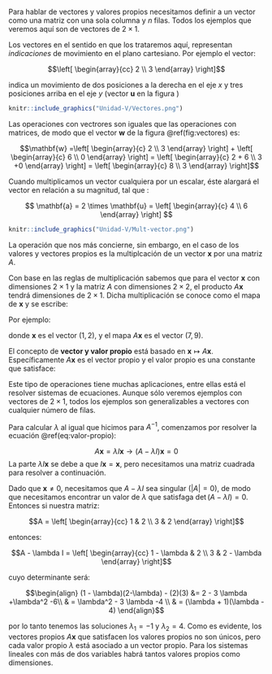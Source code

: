 Para hablar de vectores y valores propios necesitamos definir a un vector como una matriz con una sola columna y $n$ filas. Todos los ejemplos que veremos aquí son de vectores de $2 \times 1$.

Los vectores en el sentido en que los trataremos aquí, representan *indicaciones* de movimiento en el plano cartesiano. Por ejemplo el vector:

$$\left[ 
\begin{array}{cc}
2 \\ 3
\end{array}
\right]$$

indica un movimiento de dos posiciones a la derecha en el eje $x$ y tres posiciones arriba en el eje $y$ (vector $\mathbf{u}$ en la figura )

```r
knitr::include_graphics("Unidad-V/Vectores.png")
```

Las operaciones con vectrores son iguales que las operaciones con matrices, de modo que el vector $\mathbf{w}$ de la figura \@ref(fig:vectores) es:

$$\mathbf{w} =\left[
\begin{array}{c}
2 \\ 3
\end{array}
\right]  + 
\left[
\begin{array}{c}
6 \\ 0
\end{array}
\right] = 
\left[
\begin{array}{c}
2 + 6 \\ 3 +0
\end{array}
\right] =
\left[
\begin{array}{c}
8 \\ 3
\end{array}
\right]$$

Cuando multiplicamos un vector cualquiera por un escalar, éste alargará el vector en relación a su magnitud, tal que :

$$
\mathbf{a} = 2 \times \mathbf{u} = \left[ \begin{array}{c} 4 \\ 6 \end{array} \right]
$$

```r
knitr::include_graphics("Unidad-V/Mult-vector.png")
```

La operación que nos más concierne, sin embargo, en el caso de los valores y vectores propios es la multiplcación de un vector $\mathbf{x}$ por una matriz $A$.

Con base en las reglas de multiplicación sabemos que para el vector $\mathbf{x}$ con dimensiones $2 \times 1$ y la matriz $A$ con dimensiones $2 \times 2$, el producto $A \mathbf{x}$ tendrá dimensiones de $2 \times 1$. Dicha multiplicación se conoce como el mapa de $\mathbf{x}$ y se escribe:

\begin{equation}
\mathbf{x} \mapsto A\mathbf{x} (\#eq:mapa)
\end{equation}

Por ejemplo:

\begin{equation}
    \left[
    \begin{array}{cc}
    3 & 2 \\
    1 & 4
    \end{array}
    \right] \cdot 
        \left[ 
    \begin{array}{c}
    1 \\ 2
    \end{array}
    \right]= 
    \left[
    \begin{array}{c}
    7 \\ 9
    \end{array}
    \right]
\end{equation}

donde $\mathbf{x}$ es el vector $(1, 2)$, y el mapa $A \mathbf{x}$ es el vector $(7, 9)$.

El concepto de **vector y valor propio** está basado en $\mathbf{x} \mapsto A \mathbf{x}$. Específicamente $A \mathbf{x}$ es el vector propio y el valor propio es una constante que satisface:

\begin{equation}
A \mathbf{x} = \lambda \mathbf{x} (\#eq:valor-propio)
\end{equation}

Este tipo de operaciones tiene muchas aplicaciones, entre ellas está el resolver sistemas de ecuaciones. Aunque sólo veremos ejemplos con vectores de $2 \times 1$, todos los ejemplos son generalizables a vectores con cualquier número de filas.

Para calcular $\lambda$ al igual que hicimos para $A^{-1}$, comenzamos por resolver la ecuación \@ref(eq:valor-propio):

$$A \mathbf{x} = \lambda I \mathbf{x} \rightarrow (A - \lambda I) \mathbf{x} = 0$$
La parte $\lambda I \mathbf{x}$ se debe a que $I \mathbf{x} = \mathbf{x}$, pero necesitamos una matriz cuadrada para resolver a continuación.

Dado que $\mathbf{x} \neq 0$, necesitamos que $A - \lambda I$ sea singular ($|A| = 0$), de modo que necesitamos encontrar un valor de $\lambda$ que satisfaga $\det (A - \lambda I) = 0$. Entonces si nuestra matriz:

$$A = \left[
\begin{array}{cc}
1 & 2 \\
3 & 2
\end{array}
\right]$$

entonces:

$$A - \lambda I = \left[
\begin{array}{cc}
1 - \lambda & 2 \\
3 & 2 - \lambda
\end{array}
\right]$$

cuyo determinante será:

$$\begin{align}
(1 - \lambda)(2-\lambda) - (2)(3) &= 2 - 3 \lambda +\lambda^2 -6\\
& = \lambda^2 - 3 \lambda -4 \\
& = (\lambda + 1)(\lambda - 4)
\end{align}$$

por lo tanto tenemos las soluciones $\lambda_1 = -1$ y $\lambda_2 = 4$. Como es evidente, los vectores propios $A \mathbf{x}$ que satisfacen los valores propios no son únicos, pero cada valor propio $\lambda$ está asociado a un vector propio. Para los sistemas lineales con más de dos variables habrá tantos valores propios como dimensiones.